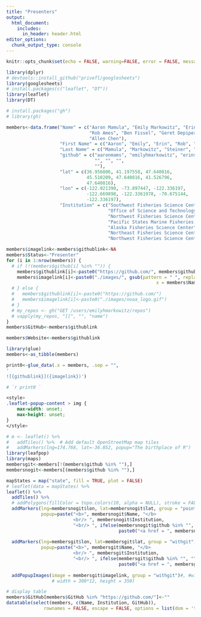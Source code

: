 ```yaml
---
title: "Presenters"
output:
  html_document:
    includes:
      in_header: header.html
editor_options: 
  chunk_output_type: console
---
```


```r
knitr::opts_chunk$set(echo = FALSE, warning=FALSE, error = FALSE, message = FALSE, fig.width=6, fig.height=4, fig.align = "center")

library(dplyr)
# devtools::install_github("privefl/googlesheets")
library(googlesheets)
# install.packages(c("leaflet", "DT"))
library(leaflet)
library(DT)
```

```r
# install.packages("gh")
# library(gh)

members<-data.frame("Name" = c("Aaron Mamula", "Emily Markowitz", "Erin Steiner", 
                               "Rob Ames", "Ben Fissel", "Geret Depiper", 
                               "Allen Chen"), 
                    "First Name" = c("Aaron", "Emily", "Erin", "Rob", "Ben", "Geret", "Allen"),
                    "Last Name" = c("Mamula", "Markowitz", "Steiner", "Ames", "Fissel", "Depiper", "Chen"),
                    "github" = c("aaronmams", "emilyhmarkowitz", "erinsteiner-NOAA",
                                 "", "", "",  
                                 ""), 
                    "lat" = c(36.956806, 41.197558, 47.640816, 
                              45.510209, 47.640816, 41.526796, 
                              47.640816), 
                    "lon" = c(-122.021390, -73.897447, -122.336197, 
                              -122.669898, -122.3361978, -70.675144,  
                              -122.336197), 
                    "Institution" = c("Southwest Fisheries Science Center", 
                                      "Office of Science and Technology/Alaska Fisheries Science Center", 
                                      "Northwest Fisheries Science Center", 
                                      "Pacific States Marine Fisheries Commission", 
                                      "Alaska Fisheries Science Center", 
                                      "Northeast Fisheries Science Center", 
                                      "Northwest Fisheries Science Center"))

members$imagelink<-members$githublink<-NA                 
members$Status<-"Presenter"
for (i in 1:nrow(members)) {
  # if (!(members$github[i] %in% "")) {
    members$githublink[i]<-paste0("https://github.com/", members$github[i])
    members$imagelink[i]<-paste0("./images/", gsub(pattern = " ", replacement = "", 
                                                        x = members$Name[i]), ".png")
  # } else {
  #   members$githublink[i]<-paste0("https://github.com/")
  #   members$imagelink[i]<-paste0("./images/noaa_logo.gif")    
  # }
  # my_repos <- gh("GET /users/emilyhmarkowitz/repos")
  # vapply(my_repos, "[[", "", "name")
}
members$GitHub<-members$githublink

members$Website<-members$githublink

library(glue)
members<-as_tibble(members)

print0<-glue_data(.x = members, .sep = "", 
'
![{githublink}]({imagelink})')

# `r print0 `

```


```css
<style>
.leaflet-popup-content > img {
    max-width: unset;
    max-height: unset;
}
</style>
```

```r
# m <- leaflet() %>%
#   addTiles() %>%  # Add default OpenStreetMap map tiles
#   addMarkers(lng=174.768, lat=-36.852, popup="The birthplace of R")
library(leafpop)
library(maps)
membersgit<-members[!(members$github %in% ""),]
membersnogit<-members[(members$github %in% ""),]

mapStates = map("state", fill = TRUE, plot = FALSE)
# leaflet(data = mapStates) %>% 
leaflet() %>%
  addTiles() %>%
  # addPolygons(fillColor = topo.colors(10, alpha = NULL), stroke = FALSE) %>%
  addMarkers(lng=membersnogit$lon, lat=membersnogit$lat, group = "points",
             popup=paste("<b>", membersnogit$Name, "</b> 
                         <br/> ", membersnogit$Institution, 
                         "<br/> ", ifelse(membersnogit$github %in% "", "", 
                                          paste0("<a href = ", membersnogit$GitHub, "> GitHub </a> ")))) %>%
  
  addMarkers(lng=membersgit$lon, lat=membersgit$lat, group = "withgit",
             popup=paste("<b>", membersgit$Name, "</b> 
                         <br/> ", membersgit$Institution, 
                         "<br/> ", ifelse(membersgit$github %in% "", "", 
                                          paste0("<a href = ", membersgit$GitHub, "> GitHub </a> ")))) %>%
  
  addPopupImages(image = membersgit$imagelink, group = "withgit")#, #width = 300*12, height = 350/2)# width = 4*(300*2), height = 2*(350/8))
                 # width = 300*12, height = 350)
```


```r
# display table
members$GitHub[members$GitHub %in% "https://github.com/"]<-""
datatable(select(members, c(Name, Institution, GitHub)), 
              rownames = FALSE, escape = FALSE, options = list(dom = 't'))
```


